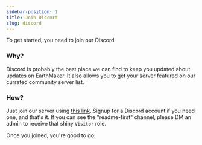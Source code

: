 ---
sidebar-position: 1
title: Join Discord
slug: discord
---
To get started, you need to join our Discord.

### Why?
Discord is probably the best place we can find to keep you updated about updates on EarthMaker. It also allows you to get your server featured on our currated community server list.

### How?
Just join our server using <a href="https://download.earthmaker.world" target="_BLANK">this link</a>. Signup for a Discord account if you need one, and that's it. If you can see the "readme-first" channel, please DM an admin to receive that shiny `Visitor` role.

Once you joined, you're good to go.